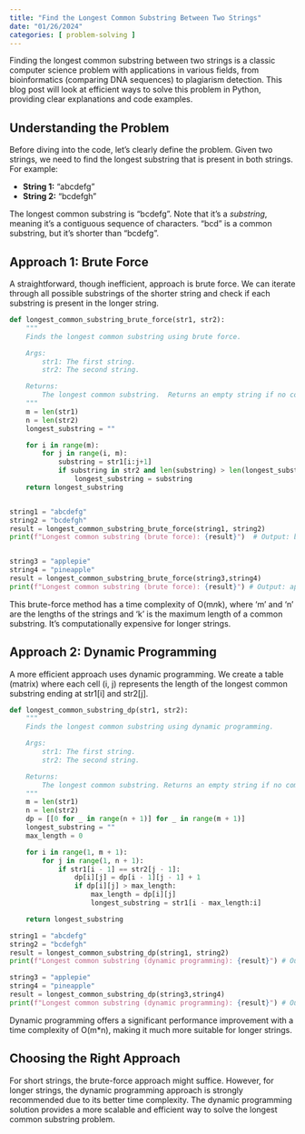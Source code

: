 ```yaml
---
title: "Find the Longest Common Substring Between Two Strings"
date: "01/26/2024"
categories: [ problem-solving ]
---
```

Finding the longest common substring between two strings is a classic computer science problem with applications in various fields, from bioinformatics (comparing DNA sequences) to plagiarism detection.  This blog post will look at efficient ways to solve this problem in Python, providing clear explanations and code examples.


## Understanding the Problem

Before diving into the code, let's clearly define the problem.  Given two strings, we need to find the longest substring that is present in both strings.  For example:

* **String 1:** "abcdefg"
* **String 2:** "bcdefgh"

The longest common substring is "bcdefg".  Note that it's a *substring*, meaning it's a contiguous sequence of characters.  "bcd" is a common substring, but it's shorter than "bcdefg".


## Approach 1: Brute Force

A straightforward, though inefficient, approach is brute force. We can iterate through all possible substrings of the shorter string and check if each substring is present in the longer string.

```python
def longest_common_substring_brute_force(str1, str2):
    """
    Finds the longest common substring using brute force.

    Args:
        str1: The first string.
        str2: The second string.

    Returns:
        The longest common substring.  Returns an empty string if no common substring is found.
    """
    m = len(str1)
    n = len(str2)
    longest_substring = ""

    for i in range(m):
        for j in range(i, m):
            substring = str1[i:j+1]
            if substring in str2 and len(substring) > len(longest_substring):
                longest_substring = substring
    return longest_substring


string1 = "abcdefg"
string2 = "bcdefgh"
result = longest_common_substring_brute_force(string1, string2)
print(f"Longest common substring (brute force): {result}")  # Output: bcdefg


string3 = "applepie"
string4 = "pineapple"
result = longest_common_substring_brute_force(string3,string4)
print(f"Longest common substring (brute force): {result}") # Output: apple

```

This brute-force method has a time complexity of O(m*n*k), where 'm' and 'n' are the lengths of the strings and 'k' is the maximum length of a common substring.  It's computationally expensive for longer strings.


## Approach 2: Dynamic Programming

A more efficient approach uses dynamic programming. We create a table (matrix) where each cell (i, j) represents the length of the longest common substring ending at str1[i] and str2[j].

```python
def longest_common_substring_dp(str1, str2):
    """
    Finds the longest common substring using dynamic programming.

    Args:
        str1: The first string.
        str2: The second string.

    Returns:
        The longest common substring. Returns an empty string if no common substring is found.
    """
    m = len(str1)
    n = len(str2)
    dp = [[0 for _ in range(n + 1)] for _ in range(m + 1)]
    longest_substring = ""
    max_length = 0

    for i in range(1, m + 1):
        for j in range(1, n + 1):
            if str1[i - 1] == str2[j - 1]:
                dp[i][j] = dp[i - 1][j - 1] + 1
                if dp[i][j] > max_length:
                    max_length = dp[i][j]
                    longest_substring = str1[i - max_length:i]

    return longest_substring

string1 = "abcdefg"
string2 = "bcdefgh"
result = longest_common_substring_dp(string1, string2)
print(f"Longest common substring (dynamic programming): {result}") # Output: bcdefg

string3 = "applepie"
string4 = "pineapple"
result = longest_common_substring_dp(string3,string4)
print(f"Longest common substring (dynamic programming): {result}") # Output: apple
```

Dynamic programming offers a significant performance improvement with a time complexity of O(m*n), making it much more suitable for longer strings.


## Choosing the Right Approach

For short strings, the brute-force approach might suffice. However, for longer strings, the dynamic programming approach is strongly recommended due to its better time complexity. The dynamic programming solution provides a more scalable and efficient way to solve the longest common substring problem.